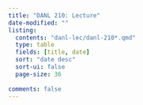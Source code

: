 ```yaml
---
title: "DANL 210: Lecture"
date-modified: ""
listing:
  contents: "danl-lec/danl-210*.qmd"
  type: table
  fields: [title, date]
  sort: "date desc"
  sort-ui: false
  page-size: 36
  
comments: false
---
```


